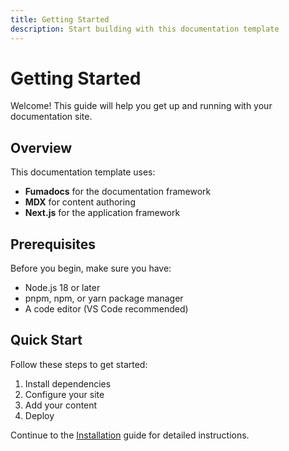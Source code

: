 ```yaml
---
title: Getting Started
description: Start building with this documentation template
---
```


# Getting Started

Welcome! This guide will help you get up and running with your documentation site.

## Overview

This documentation template uses:

- **Fumadocs** for the documentation framework
- **MDX** for content authoring
- **Next.js** for the application framework

## Prerequisites

Before you begin, make sure you have:

- Node.js 18 or later
- pnpm, npm, or yarn package manager
- A code editor (VS Code recommended)

## Quick Start

Follow these steps to get started:

1. Install dependencies
2. Configure your site
3. Add your content
4. Deploy

Continue to the [Installation](/docs/getting-started/installation) guide for detailed instructions.
